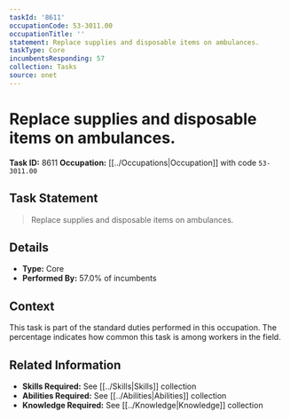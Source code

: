 ```yaml
---
taskId: '8611'
occupationCode: 53-3011.00
occupationTitle: ''
statement: Replace supplies and disposable items on ambulances.
taskType: Core
incumbentsResponding: 57
collection: Tasks
source: onet
---
```

# Replace supplies and disposable items on ambulances.

**Task ID:** 8611
**Occupation:** [[../Occupations|Occupation]] with code `53-3011.00`

## Task Statement

> Replace supplies and disposable items on ambulances.

## Details

- **Type:** Core
- **Performed By:** 57.0% of incumbents

## Context

This task is part of the standard duties performed in this occupation. The percentage indicates how common this task is among workers in the field.

## Related Information

- **Skills Required:** See [[../Skills|Skills]] collection
- **Abilities Required:** See [[../Abilities|Abilities]] collection
- **Knowledge Required:** See [[../Knowledge|Knowledge]] collection
